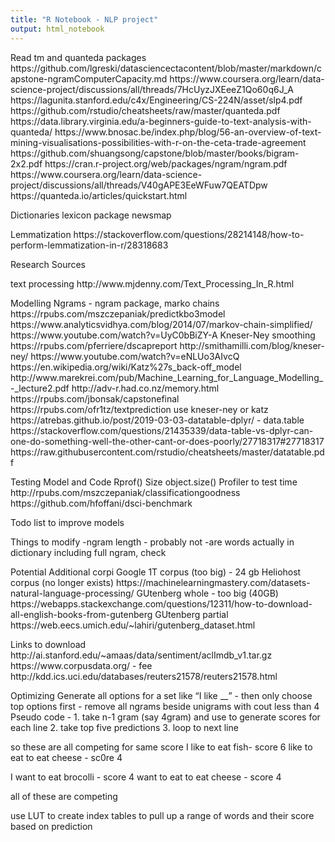 ```yaml
---
title: "R Notebook - NLP project"
output: html_notebook
---
```


Read tm and quanteda packages
https://github.com/lgreski/datasciencectacontent/blob/master/markdown/capstone-ngramComputerCapacity.md
https://www.coursera.org/learn/data-science-project/discussions/all/threads/7HcUyzJXEeeZ1Qo60q6J_A
https://lagunita.stanford.edu/c4x/Engineering/CS-224N/asset/slp4.pdf
https://github.com/rstudio/cheatsheets/raw/master/quanteda.pdf
https://data.library.virginia.edu/a-beginners-guide-to-text-analysis-with-quanteda/
https://www.bnosac.be/index.php/blog/56-an-overview-of-text-mining-visualisations-possibilities-with-r-on-the-ceta-trade-agreement
https://github.com/shuangsong/capstone/blob/master/books/bigram-2x2.pdf
https://cran.r-project.org/web/packages/ngram/ngram.pdf
https://www.coursera.org/learn/data-science-project/discussions/all/threads/V40gAPE3EeWFuw7QEATDpw
https://quanteda.io/articles/quickstart.html

Dictionaries
lexicon package
newsmap

Lemmatization
https://stackoverflow.com/questions/28214148/how-to-perform-lemmatization-in-r/28318683

Research Sources

text processing
http://www.mjdenny.com/Text_Processing_In_R.html

Modelling
Ngrams - ngram package, marko chains
https://rpubs.com/mszczepaniak/predictkbo3model
https://www.analyticsvidhya.com/blog/2014/07/markov-chain-simplified/
https://www.youtube.com/watch?v=UyC0bBiZY-A
Kneser-Ney smoothing
https://rpubs.com/pferriere/dscapreport
http://smithamilli.com/blog/kneser-ney/
https://www.youtube.com/watch?v=eNLUo3AIvcQ
https://en.wikipedia.org/wiki/Katz%27s_back-off_model
http://www.marekrei.com/pub/Machine_Learning_for_Language_Modelling_-_lecture2.pdf
http://adv-r.had.co.nz/memory.html
https://rpubs.com/jbonsak/capstonefinal
https://rpubs.com/ofr1tz/textprediction
use kneser-ney or katz
https://atrebas.github.io/post/2019-03-03-datatable-dplyr/ - data.table
https://stackoverflow.com/questions/21435339/data-table-vs-dplyr-can-one-do-something-well-the-other-cant-or-does-poorly/27718317#27718317
https://raw.githubusercontent.com/rstudio/cheatsheets/master/datatable.pdf



Testing Model and Code Rprof()
Size object.size()
Profiler to test time
http://rpubs.com/mszczepaniak/classificationgoodness
https://github.com/hfoffani/dsci-benchmark

Todo list to improve models

Things to modify
-ngram length - probably not
-are words actually in dictionary including full ngram, check

Potential Additional corpi
 Google 1T corpus (too big) - 24 gb
 Heliohost corpus (no longer exists)
 https://machinelearningmastery.com/datasets-natural-language-processing/
 GUtenberg whole - too big (40GB)
 https://webapps.stackexchange.com/questions/12311/how-to-download-all-english-books-from-gutenberg
 GUtenberg partial
 https://web.eecs.umich.edu/~lahiri/gutenberg_dataset.html
 
 Links to download
  http://ai.stanford.edu/~amaas/data/sentiment/aclImdb_v1.tar.gz
  https://www.corpusdata.org/ - fee
  http://kdd.ics.uci.edu/databases/reuters21578/reuters21578.html
  
 Optimizing
 Generate all options for a set like "I like __" - then only choose top  options
 first - remove all ngrams beside unigrams with cout less than 4
 Pseudo code - 
 1. take n-1 gram (say 4gram) and use to generate scores for each line
 2. take top five predictions
 3. loop to next line

so these are all competing for same score
I like to eat fish- score 6
like to eat
to eat cheese - sc0re 4

I want to eat brocolli - score 4
want to eat
to eat cheese - score 4


all of these are competing

use LUT to create index tables to pull up a range of words and their score based on prediction